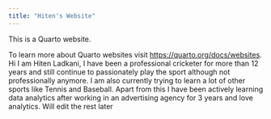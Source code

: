 ```yaml
---
title: "Hiten's Website"
---
```


This is a Quarto website.

To learn more about Quarto websites visit <https://quarto.org/docs/websites>.
Hi I am Hiten Ladkani, I have been a professional cricketer for more than 12 years and still continue to passionately play the sport
although not professionally anymore. I am also currently trying to learn a lot of other sports like Tennis and Baseball. Apart from this
I have been actively learning data analytics after working in an advertising agency for 3 years and love analytics. Will edit the rest later